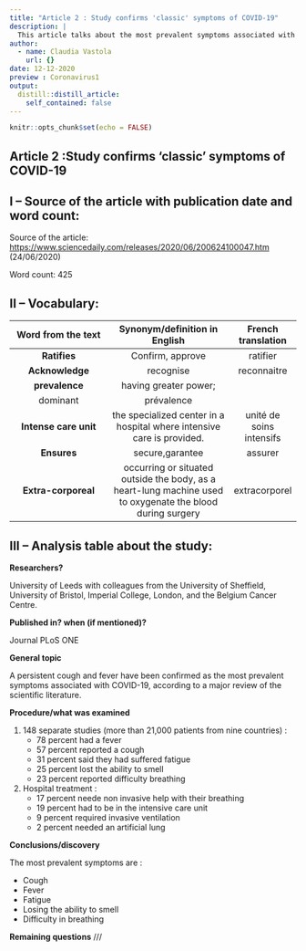 ```yaml
---
title: "Article 2 : Study confirms 'classic' symptoms of COVID-19"
description: |
  This article talks about the most prevalent symptoms associated with COVID-19, according to a major review of the scientific literature.
author:
  - name: Claudia Vastola
    url: {}
date: 12-12-2020
preview : Coronavirus1
output:
  distill::distill_article:
    self_contained: false
---
```


```r
knitr::opts_chunk$set(echo = FALSE)
```

## Article 2 :Study confirms 'classic' symptoms of COVID-19


## I – Source of the article with publication date and word count:


Source of the article:  <https://www.sciencedaily.com/releases/2020/06/200624100047.htm> (24/06/2020)


Word count: 425


## II – Vocabulary: 


| Word from the text | Synonym/definition in English | French translation | 
|:----------:|:-------------:|:------:|
| **Ratifies** | Confirm, approve | ratifier |
| **Acknowledge** | recognise | reconnaitre |
| **prevalence** | having greater power;
dominant | prévalence |
| **Intense care unit** | the specialized center in a hospital where intensive care is provided. | unité de soins intensifs |
| **Ensures** | secure,garantee | assurer |
| **Extra-corporeal** | occurring or situated outside the body, as a heart-lung machine used to oxygenate the blood during surgery | extracorporel |


## III – Analysis table about the study:


**Researchers?** 

University of Leeds with colleagues from the University of Sheffield, University of Bristol, Imperial College, London, and the Belgium Cancer Centre.


**Published in? when (if mentioned)?**  


Journal PLoS ONE 


**General topic**  


A persistent cough and fever have been confirmed as the most prevalent symptoms associated with COVID-19, according to a major review of the scientific literature.


**Procedure/what was examined** 


1. 148 separate studies (more than 21,000 patients from nine countries) :
    * 78 percent had a fever
    * 57 percent reported a cough
    * 31 percent said they had suffered fatigue
    * 25 percent lost the ability to smell
    * 23 percent reported difficulty breathing
2. Hospital treatment :
    * 17 percent neede non invasive help with their breathing 
    * 19 percent had to be in the intensive care unit
    * 9 percent required invasive ventilation 
    * 2 percent needed an artificial lung



**Conclusions/discovery**   

 
The most prevalent symptoms are : 


* Cough
* Fever
* Fatigue
* Losing the ability to smell
* Difficulty in breathing 
 
 
**Remaining questions**   ///

